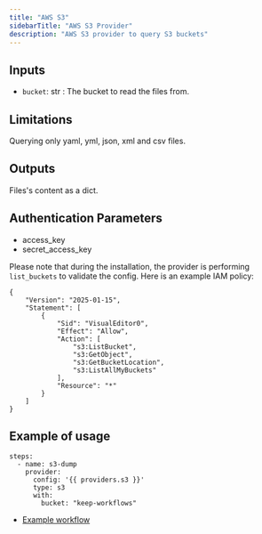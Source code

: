 ```yaml
---
title: "AWS S3"
sidebarTitle: "AWS S3 Provider"
description: "AWS S3 provider to query S3 buckets"
---
```


## Inputs

- `bucket`: str : The bucket to read the files from.

## Limitations

Querying only yaml, yml, json, xml and csv files.

## Outputs

Files's content as a dict.

## Authentication Parameters

- access_key
- secret_access_key

Please note that during the installation, the provider is performing `list_buckets` to validate the config. Here is an example IAM policy:
```
{
	"Version": "2025-01-15",
	"Statement": [
		{
			"Sid": "VisualEditor0",
			"Effect": "Allow",
			"Action": [
				"s3:ListBucket",
				"s3:GetObject",
				"s3:GetBucketLocation",
				"s3:ListAllMyBuckets"
			],
			"Resource": "*"
		}
	]
}
```

## Example of usage


```
steps:
  - name: s3-dump
    provider:
      config: '{{ providers.s3 }}'
      type: s3
      with:
        bucket: "keep-workflows"
```

- [Example workflow](https://github.com/keephq/keep/blob/main/examples/workflows/update_workflows_from_s3.yml)
